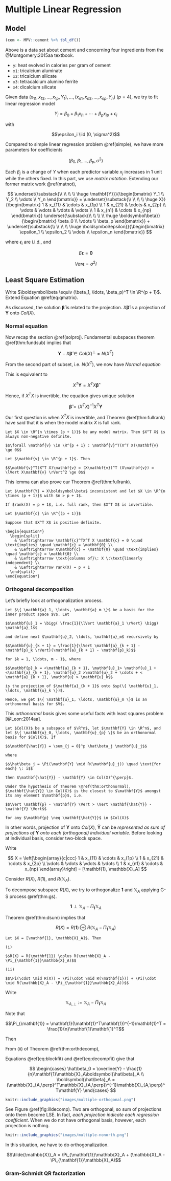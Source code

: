 # Multiple Linear Regression {#multiple}

## Model

```r
(cem <- MPV::cement %>% tbl_df())
```

Above is a data set about cement and concerning four ingredients from the @Montgomery:2015aa textbook.

- `y`: heat evolved in calories per gram of cement
- `x1`: tricalcium aluminate
- `x2`: tricalcium silicate
- `x3`: tetracalcium alumino ferrite
- `x4`: dicalcium silicate

Given data $(x_{11}, x_{12}, \ldots, x_{1p}, Y_1), \ldots, (x_{n1}, x_{n2}, \ldots, x_{np}, Y_n)$ ($p = 4$), we try to fit linear regression model

$$Y_i = \beta_0 + \beta_1 x_{i1} + \cdots + \beta_p x_{ip} + \epsilon_{i}$$

with

$$\epsilon_i \iid (0, \sigma^2)$$

Compared to simple linear regression problem \@ref(simple), we have more parameters for coefficients

$$(\beta_0, \beta_1, \ldots, \beta_p, \sigma^2)$$

Each $\beta_j$ is a change of $Y$ when each predictor variable $x_j$ increases in 1 unit while the others fixed. In this part, we use *matrix notation*. Extending our former matrix work \@ref(matnot),

$$
\underset{\substack{\\ \\ \\ \\ \huge \mathbf{Y}}}{\begin{bmatrix}
  Y_1 \\
  Y_2 \\
  \vdots \\
  Y_n
\end{bmatrix}} = \underset{\substack{\\ \\ \\ \\ \huge X}}{\begin{bmatrix}
  1 & x_{11} & \cdots & x_{1p} \\
  1 & x_{21} & \cdots & x_{2p} \\
  \vdots & \vdots & \vdots & \vdots \\
  1 & x_{n1} & \cdots & x_{np}
\end{bmatrix}} \underset{\substack{\\ \\ \\ \\ \huge \boldsymbol\beta}}{\begin{bmatrix}
  \beta_0 \\
  \vdots \\
  \beta_p
\end{bmatrix}} + \underset{\substack{\\ \\ \\ \\ \huge \boldsymbol\epsilon}}{\begin{bmatrix}
  \epsilon_1 \\
  \epsilon_2 \\
  \vdots \\
  \epsilon_n
\end{bmatrix}}
$$

where $\epsilon_i$ are i.i.d., and

$$E\boldsymbol\epsilon = \mathbf{0}$$

$$Var\boldsymbol\epsilon = \sigma^2 I$$


## Least Square Estimation

Write $\boldsymbol\beta \equiv (\beta_1, \ldots, \beta_p)^T \in \R^{p + 1}$. Extend Equation \@ref(eq:qmatrix).

\begin{equation}
  \begin{split}
    \boldsymbol{\hat\beta} & = \argmin_{\boldsymbol\beta \in \R^{p + 1}} \sum_{i = 1}^n (Y_i - \beta_0 - \beta_1 x_{i1} - \cdots - \beta_p x_{ip})^2 \\
    & = \argmin_{\boldsymbol\beta \in \R^{p + 1}} \lVert \mathbf{Y} - \beta_0 \mathbf{1} - \beta_1 \mathbf{x}_1 - \cdots - \beta_p \mathbf{x}_p \rVert^2 \\
    & = \argmin_{\boldsymbol\beta \in \R^{p + 1}} \lVert \mathbf{Y} - X\boldsymbol\beta \rVert^2
  \end{split}
  (\#eq:qmultiple)
\end{equation}

As discussed, the solution $\boldsymbol{\hat\beta}$ is related to the projection. $X\boldsymbol{\hat\beta}$ is a projection of $\mathbf{Y}$ onto $Col(X)$.

### Normal equation

Now recap the section \@ref(solproj). Fundamental subspaces theorem \@ref(thm:fundsub) implies that

$$\mathbf{Y} - X\boldsymbol{\hat\beta} \in Col(X)^{\perp} = N(X^T)$$

From the second part of subset, i.e. $N(X^T)$, we now have *Normal equation*

\begin{equation}
  X^T(\mathbf{Y} - X\boldsymbol{\hat\beta}) = \mathbf{0}
  (\#eq:multeq)
\end{equation}

This is equivalent to

$$X^T\mathbf{Y} = X^TX\boldsymbol{\hat\beta}$$

Hence, if $X^T X$ is invertible, the equation gives unique solution

$$\boldsymbol{\hat\beta} = (X^TX)^{-1}X^T \mathbf{Y}$$

Our first question is when $X^T X$ is invertible, and Theorem \@ref(thm:fullrank) have said that it is when the model matrix $X$ is full rank.

```lemma
Let $X \in \R^{n \times (p + 1)}$ be any model matrix. Then $X^T X$ is always non-negative definite.

$$\forall \mathbf{v} \in \R^{p + 1} : \mathbf{v}^T(X^T X)\mathbf{v} \ge 0$$
```

```proof
Let $\mathbf{v} \in \R^{p + 1}$. Then

$$\mathbf{v}^T(X^T X)\mathbf{v} = (X\mathbf{v})^T (X\mathbf{v}) = \lVert X\mathbf{v} \rVert^2 \ge 0$$
```

This lemma can also prove our Theorem \@ref(thm:fullrank).

```theorem
Let $\mathbf{Y} = X\boldsymbol\beta$ inconsistent and let $X \in \R^{n \times (p + 1)}$ with $n > p + 1$.

If $rank(X) = p + 1$, i.e. full rank, then $X^T X$ is invertible.
```

```proof
Let $\mathbf{c} \in \R^{(p + 1)}$

Suppose that $X^T X$ is positive definite.

\begin{equation*}
  \begin{split}
    & \Leftrightarrow \mathbf{c}^TX^T X \mathbf{c} = 0 \quad \text{implies} \quad \mathbf{c} = \mathbf{0} \\
    & \Leftrightarrow X\mathbf{c} = \mathbf{0} \quad \text{implies} \quad \mathbf{c} = \mathbf{0} \\
    & \Leftrightarrow \text{columns of}\: X \:\text{linearly independent} \\
    & \Leftrightarrow rank(X) = p + 1
  \end{split}
\end{equation*}
```


### Orthogonal decomposition

Let's briefly look at orthogonalization process.

```theorem
Let $\{ \mathbf{a}_1, \ldots, \mathbf{a}_m \}$ be a basis for the inner product space $V$. Let

$$\mathbf{u}_1 = \bigg( \frac{1}{\lVert \mathbf{a}_1 \rVert} \bigg) \mathbf{a}_1$$

and define next $\mathbf{u}_2, \ldots, \mathbf{u}_m$ recursively by

$$\mathbf{u}_{k + 1} = \frac{1}{\lVert \mathbf{a}_{k + 1} - \mathbf{p}_k \rVert}(\mathbf{a}_{k + 1} - \mathbf{p}_k)$$

for $k = 1, \ldots, m - 1$, where

$$\mathbf{p}_k = <\mathbf{a}_{k + 1}, \mathbf{u}_1> \mathbf{u}_1 + <\mathbf{a}_{k + 1}, \mathbf{u}_2 >\mathbf{u}_2 + \cdots + < \mathbf{a}_{k + 1}, \mathbf{u} > \mathbf{u}_k$$

is the projection of $\mathbf{a}_{k + 1}$ onto $sp(\{ \mathbf{u}_1, \ldots, \mathbf{u}_k \})$.

Hence, we get $\{ \mathbf{u}_1, \ldots, \mathbf{u}_m \}$ is an orthonormal basis for $V$.
```

This *orthonormal basis* gives some useful facts with least squares problem [@Leon:2014aa].

```theorem
Let $Col(X)$ be a subspace of $\R^n$, let $\mathbf{Y} \in \R^n$, and let $\{ \mathbf{u}_0, \ldots, \mathbf{u}_{p} \}$ be an orthonormal basis for $Col(X)$. If

$$\mathbf{\hat{Y}} = \sum_{j = 0}^p \hat\beta_j \mathbf{u}_j$$

where

$$\hat\beta_j = \Pi(\mathbf{Y} \mid R(\mathbf{u}_j)) \quad \text{for each} \: i$$

then $\mathbf{\hat{Y}} - \mathbf{Y} \in Col(X)^{\perp}$.
```

```theorem
Under the hypothesis of Theorem \@ref(thm:orthonormal), $\mathbf{\hat{Y}} \in Col(X)$ is the closest to $\mathbf{Y}$ amongst its any element $\mathbf{p}$, i.e.

$$\Vert \mathbf{p} - \mathbf{Y} \Vert > \Vert \mathbf{\hat{Y}} - \mathbf{Y} \Vert$$

for any $\mathbf{p} \neq \mathbf{\hat{Y}}$ in $Col(X)$
```

In other words, projection of $\mathbf{Y}$ onto $Col(X)$, $\mathbf{\hat{Y}}$ can be *represented as sum of projections of* $\mathbf{Y}$ *onto each (orthogonal) individual variable*. Before looking at individual basis, consider two-block space.

Write

$$
X = \left[\begin{array}{c|ccc}
  1 & x_{11} & \cdots & x_{1p} \\
  1 & x_{21} & \cdots & x_{2p} \\
  \vdots & \vdots & \vdots & \vdots \\
  1 & x_{n1} & \cdots & x_{np}
\end{array}\right] = [\mathbf{1}, \mathbb{X}_A]
$$

Consider $R(X)$, $R(\mathbf{1})$, and $R(\mathbb{X}_A)$.

To decompose subspace $R(X)$, we try to orthogonalize $\mathbf{1}$ and $\mathbb{X}_A$ applying G-S process \@ref(thm:gs).

$$\mathbf{1} \perp \mathbb{X}_A - \Pi_{\mathbf{1}}\mathbb{X}_A$$

Theorem \@ref(thm:dsum) implies that

$$R(X) = R(\mathbf{1}) \oplus R(\mathbb{X}_A - \Pi_{\mathbf{1}}\mathbb{X}_A)$$

```theorem
Let $X = [\mathbf{1}, \mathbb{X}_A]$. Then

(i)

$$R(X) = R(\mathbf{1}) \oplus R(\mathbb{X}_A - \Pi_{\mathbf{1}}\mathbb{X}_A)$$

(ii)

$$\Pi(\cdot \mid R(X)) = \Pi(\cdot \mid R(\mathbf{1})) + \Pi(\cdot \mid R(\mathbb{X}_A - \Pi_{\mathbf{1}}\mathbb{X}_A))$$
```

Write

$$\mathbb{X}_{A, \perp} := \mathbb{X}_A - \Pi_{\mathbf{1}}\mathbb{X}_A$$

Note that

$$\Pi_{\mathbf{1}} = \mathbf{1}(\mathbf{1}^T\mathbf{1})^{-1}\mathbf{1}^T = \frac{1}{n}\mathbf{1}\mathbf{1}^T$$

Then

\begin{equation}
  \begin{split}
    X\boldsymbol{\hat\beta} & = \hat\beta_0\mathbf{1} + \mathbb{X}_A\boldsymbol{\hat\beta}_A \\
    & = \hat\beta_0\mathbf{1} + (\mathbb{X}_{A, \perp} + \Pi_{\mathbf{1}}\mathbb{X}_A)\boldsymbol{\hat\beta}_A \\
    & = \Big(\hat\beta_0 + \frac{1}{n}\mathbf{1}^T\mathbb{X}_A\boldsymbol{\hat\beta}_A \Big)\mathbf{1} + \mathbb{X}_{A,\perp}\boldsymbol{\hat\beta}_A \qquad \because \hat\beta_0 + \frac{1}{n}\mathbf{1}^T\mathbb{X}_A\boldsymbol{\hat\beta}_A \in \R
  \end{split}
  (\#eq:blockfit)
\end{equation}

From (ii) of Theorem \@ref(thm:orthdecomp),

\begin{equation}
  \begin{split}
    \Pi(\mathbf{Y} \mid R(X)) & = \Pi(\mathbf{Y} \mid R(\mathbf{1})) + \Pi(\mathbf{Y} \mid R(\mathbb{X}_{A,\perp})) \\
    & = \overline{Y}\mathbf{1} + \mathbb{X}_{A,\perp}(\mathbb{X}_{A,\perp}^T\mathbb{X}_{A,\perp})^{-1}\mathbb{X}_{A,\perp}^T\mathbf{Y}
  \end{split}
  (\#eq:decompfit)
\end{equation}

Equations \@ref(eq:blockfit) and \@ref(eq:decompfit) give that

$$
\begin{cases}
  \hat\beta_0 = \overline{Y} - \frac{1}{n}\mathbf{1}\mathbb{X}_A\boldsymbol{\hat\beta}_A \\
  \boldsymbol{\hat\beta}_A = (\mathbb{X}_{A,\perp}^T\mathbb{X}_{A,\perp})^{-1}\mathbb{X}_{A,\perp}^T\mathbf{Y}
\end{cases}
$$

```r
knitr::include_graphics("images/multiple-orthogonal.png")
```

See Figure \@ref(fig:illdecomp). Two are orthogonal, so sum of projections onto them become LSE. In fact, *each projection indicate each regression coefficient*. When we do not have orthogonal basis, however, each projection is nothing.

```r
knitr::include_graphics("images/multiple-nonorth.png")
```

In this situation, we have to do orthogonalization.

$$\tilde{\mathbb{X}}_A = \Pi_{\mathbf{1}}\mathbb{X}_A + (\mathbb{X}_A - \Pi_{\mathbf{1}}\mathbb{X}_A)$$

### Gram-Schmidt QR factorization









